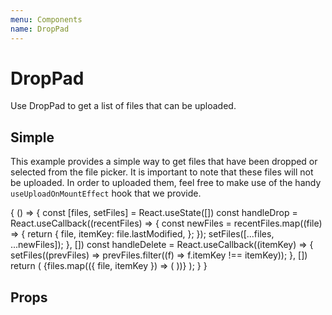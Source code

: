 ```yaml
---
menu: Components
name: DropPad
---
```





# DropPad
Use DropPad to get a list of files that can be uploaded.

## Simple
This example provides a simple way to get files that have been dropped or selected from the file picker. It is important to note that these files will not be uploaded. In order to uploaded them, feel free to make use of the handy `useUploadOnMountEffect` hook that we provide.

<Playground>
  {
    () => {
      const [files, setFiles] = React.useState([])
      const handleDrop = React.useCallback((recentFiles) => {
        const newFiles = recentFiles.map((file) => {
          return {
            file,
            itemKey: file.lastModified,
          };
        });
        setFiles([...files, ...newFiles]);
      }, [])
      const handleDelete = React.useCallback((itemKey) => {
        setFiles((prevFiles) => prevFiles.filter((f) => f.itemKey !== itemKey));
      }, [])
      return (
        <DropPad onDrop={handleDrop}>
          {files.map(({ file, itemKey }) => (
            <DropPad.File
              name={file.name}
              percentUploaded={0}
              itemKey={itemKey}
              onDelete={handleDelete}
            />
          ))}
        </DropPad>
      );
    }
  }
</Playground>


## Props 
<Props of={DropPad} />
